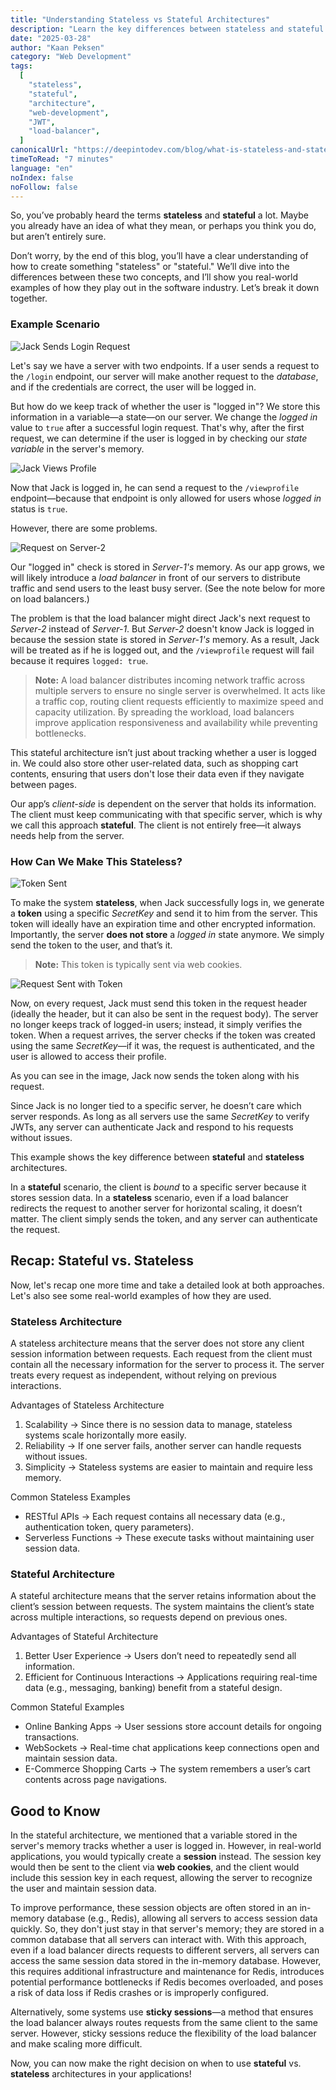 ```yaml
---
title: "Understanding Stateless vs Stateful Architectures"
description: "Learn the key differences between stateless and stateful architectures, how to create something stateless or stateful, and explore real-world examples with visuals to make the concepts clearer."
date: "2025-03-28"
author: "Kaan Peksen"
category: "Web Development"
tags:
  [
    "stateless",
    "stateful",
    "architecture",
    "web-development",
    "JWT",
    "load-balancer",
  ]
canonicalUrl: "https://deepintodev.com/blog/what-is-stateless-and-stateful"
timeToRead: "7 minutes"
language: "en"
noIndex: false
noFollow: false
---
```


So, you’ve probably heard the terms **stateless** and **stateful** a lot. Maybe you already have an idea of what they mean, or perhaps you think you do, but aren’t entirely sure.

Don’t worry, by the end of this blog, you’ll have a clear understanding of how to create something "stateless" or "stateful." We’ll dive into the differences between these two concepts, and I’ll show you real-world examples of how they play out in the software industry. Let’s break it down together.

### Example Scenario

![Jack Sends Login Request](/images/what-is-stateless-and-stateful/JackLogins.png)

Let's say we have a server with two endpoints. If a user sends a request to the `/login` endpoint, our server will make another request to the _database_, and if the credentials are correct, the user will be logged in.

But how do we keep track of whether the user is "logged in"? We store this information in a variable—a state—on our server. We change the _logged in_ value to `true` after a successful login request. That's why, after the first request, we can determine if the user is logged in by checking our _state variable_ in the server's memory.

![Jack Views Profile](/images/what-is-stateless-and-stateful/jackviewsprofile.png)

Now that Jack is logged in, he can send a request to the `/viewprofile` endpoint—because that endpoint is only allowed for users whose _logged in_ status is `true`.

However, there are some problems.

![Request on Server-2](/images/what-is-stateless-and-stateful/RequestsToOtherServer.png)

Our "logged in" check is stored in _Server-1's_ memory. As our app grows, we will likely introduce a _load balancer_ in front of our servers to distribute traffic and send users to the least busy server. (See the note below for more on load balancers.)

The problem is that the load balancer might direct Jack's next request to _Server-2_ instead of _Server-1_. But _Server-2_ doesn't know Jack is logged in because the session state is stored in _Server-1's_ memory. As a result, Jack will be treated as if he is logged out, and the `/viewprofile` request will fail because it requires `logged: true`.

> **Note:** A load balancer distributes incoming network traffic across multiple servers to ensure no single server is overwhelmed. It acts like a traffic cop, routing client requests efficiently to maximize speed and capacity utilization. By spreading the workload, load balancers improve application responsiveness and availability while preventing bottlenecks.

This stateful architecture isn’t just about tracking whether a user is logged in. We could also store other user-related data, such as shopping cart contents, ensuring that users don't lose their data even if they navigate between pages.

Our app’s _client-side_ is dependent on the server that holds its information. The client must keep communicating with that specific server, which is why we call this approach **stateful**. The client is not entirely free—it always needs help from the server.

### How Can We Make This Stateless?

![Token Sent](/images/what-is-stateless-and-stateful/token.png)

To make the system **stateless**, when Jack successfully logs in, we generate a **token** using a specific _SecretKey_ and send it to him from the server. This token will ideally have an expiration time and other encrypted information. Importantly, the server **does not store** a _logged in_ state anymore. We simply send the token to the user, and that’s it.

> **Note:** This token is typically sent via web cookies.

![Request Sent with Token](/images/what-is-stateless-and-stateful/reqwithtoken.png)

Now, on every request, Jack must send this token in the request header (ideally the header, but it can also be sent in the request body). The server no longer keeps track of logged-in users; instead, it simply verifies the token. When a request arrives, the server checks if the token was created using the same _SecretKey_—if it was, the request is authenticated, and the user is allowed to access their profile.

As you can see in the image, Jack now sends the token along with his request.

Since Jack is no longer tied to a specific server, he doesn’t care which server responds. As long as all servers use the same _SecretKey_ to verify JWTs, any server can authenticate Jack and respond to his requests without issues.

This example shows the key difference between **stateful** and **stateless** architectures.

In a **stateful** scenario, the client is _bound_ to a specific server because it stores session data.
In a **stateless** scenario, even if a load balancer redirects the request to another server for horizontal scaling, it doesn’t matter. The client simply sends the token, and any server can authenticate the request.

## Recap: Stateful vs. Stateless

Now, let's recap one more time and take a detailed look at both approaches. Let's also see some real-world examples of how they are used.

### **Stateless Architecture**

A stateless architecture means that the server does not store any client session information between requests. Each request from the client must contain all the necessary information for the server to process it. The server treats every request as independent, without relying on previous interactions.

Advantages of Stateless Architecture

1. Scalability → Since there is no session data to manage, stateless systems scale horizontally more easily.
2. Reliability → If one server fails, another server can handle requests without issues.
3. Simplicity → Stateless systems are easier to maintain and require less memory.

Common Stateless Examples

- RESTful APIs → Each request contains all necessary data (e.g., authentication token, query parameters).
- Serverless Functions → These execute tasks without maintaining user session data.

### **Stateful Architecture**

A stateful architecture means that the server retains information about the client’s session between requests. The system maintains the client’s state across multiple interactions, so requests depend on previous ones.

Advantages of Stateful Architecture

1. Better User Experience → Users don’t need to repeatedly send all information.
2. Efficient for Continuous Interactions → Applications requiring real-time data (e.g., messaging, banking) benefit from a stateful design.

Common Stateful Examples

- Online Banking Apps → User sessions store account details for ongoing transactions.
- WebSockets → Real-time chat applications keep connections open and maintain session data.
- E-Commerce Shopping Carts → The system remembers a user’s cart contents across page navigations.

## Good to Know

In the stateful architecture, we mentioned that a variable stored in the server's memory tracks whether a user is logged in. However, in real-world applications, you would typically create a **session** instead. The session key would then be sent to the client via **web cookies**, and the client would include this session key in each request, allowing the server to recognize the user and maintain session data.

To improve performance, these session objects are often stored in an in-memory database (e.g., Redis), allowing all servers to access session data quickly. So, they don't just stay in that server's memory; they are stored in a common database that all servers can interact with.
With this approach, even if a load balancer directs requests to different servers, all servers can access the same session data stored in the in-memory database. However, this requires additional infrastructure and maintenance for Redis, introduces potential performance bottlenecks if Redis becomes overloaded, and poses a risk of data loss if Redis crashes or is improperly configured.

Alternatively, some systems use **sticky sessions**—a method that ensures the load balancer always routes requests from the same client to the same server. However, sticky sessions reduce the flexibility of the load balancer and make scaling more difficult.

Now, you can now make the right decision on when to use **stateful** vs. **stateless** architectures in your applications!
